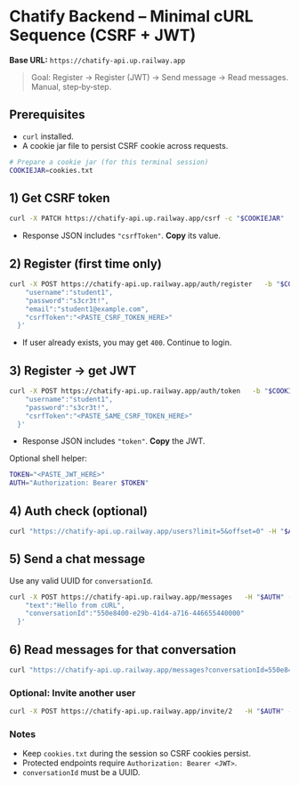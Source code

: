 # Chatify Backend – Minimal cURL Sequence (CSRF + JWT)

**Base URL:** `https://chatify-api.up.railway.app`

> Goal: Register → Register (JWT) → Send message → Read messages. Manual, step‑by‑step.

## Prerequisites
- `curl` installed.
- A cookie jar file to persist CSRF cookie across requests.

```bash
# Prepare a cookie jar (for this terminal session)
COOKIEJAR=cookies.txt
```

## 1) Get CSRF token
```bash
curl -X PATCH https://chatify-api.up.railway.app/csrf -c "$COOKIEJAR"
```
- Response JSON includes `"csrfToken"`. **Copy** its value.

## 2) Register (first time only)
```bash
curl -X POST https://chatify-api.up.railway.app/auth/register   -b "$COOKIEJAR"   -H "Content-Type: application/json"   -d '{
    "username":"student1",
    "password":"s3cr3t!",
    "email":"student1@example.com",
    "csrfToken":"<PASTE_CSRF_TOKEN_HERE>"
  }'
```
- If user already exists, you may get `400`. Continue to login.

## 3) Register → get JWT
```bash
curl -X POST https://chatify-api.up.railway.app/auth/token   -b "$COOKIEJAR"   -H "Content-Type: application/json"   -d '{
    "username":"student1",
    "password":"s3cr3t!",
    "csrfToken":"<PASTE_SAME_CSRF_TOKEN_HERE>"
  }'
```
- Response JSON includes `"token"`. **Copy** the JWT.

Optional shell helper:
```bash
TOKEN="<PASTE_JWT_HERE>"
AUTH="Authorization: Bearer $TOKEN"
```

## 4) Auth check (optional)
```bash
curl "https://chatify-api.up.railway.app/users?limit=5&offset=0" -H "$AUTH"
```

## 5) Send a chat message
Use any valid UUID for `conversationId`.
```bash
curl -X POST https://chatify-api.up.railway.app/messages   -H "$AUTH" -H "Content-Type: application/json"   -d '{
    "text":"Hello from cURL",
    "conversationId":"550e8400-e29b-41d4-a716-446655440000"
  }'
```

## 6) Read messages for that conversation
```bash
curl "https://chatify-api.up.railway.app/messages?conversationId=550e8400-e29b-41d4-a716-446655440000"   -H "$AUTH"
```

### Optional: Invite another user
```bash
curl -X POST https://chatify-api.up.railway.app/invite/2   -H "$AUTH" -H "Content-Type: application/json"   -d '{"conversationId":"550e8400-e29b-41d4-a716-446655440000"}'
```

### Notes
- Keep `cookies.txt` during the session so CSRF cookies persist.
- Protected endpoints require `Authorization: Bearer <JWT>`.
- `conversationId` must be a UUID.
